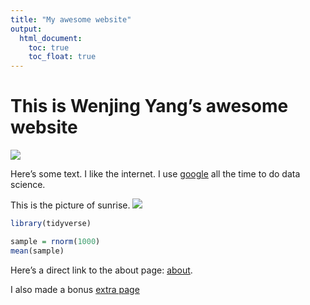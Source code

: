 ```yaml
---
title: "My awesome website"
output: 
  html_document:
    toc: true
    toc_float: true
---
```



# This is Wenjing Yang's awesome website

![](https://media.giphy.com/media/drXGoW1iudhKw/giphy.gif)

Here's some text. I like the internet. I use [google](https://www.google.com/) all the time to do data science. 

This is the picture of sunrise.
![](images/top.pic.jpg)

```r
library(tidyverse)

sample = rnorm(1000)
mean(sample)
```

Here's a direct link to the about page: [about](about.html).

I also made a bonus [extra page](extra_page.html)
